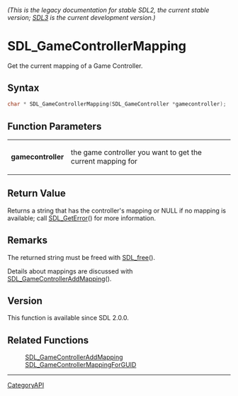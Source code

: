 ====== (This is the legacy documentation for stable SDL2, the current stable version; [https://wiki.libsdl.org/SDL3/ SDL3] is the current development version.) ======
= SDL_GameControllerMapping =

Get the current mapping of a Game Controller.

== Syntax ==

<syntaxhighlight lang='c'>
char * SDL_GameControllerMapping(SDL_GameController *gamecontroller);
</syntaxhighlight>

== Function Parameters ==

{|
|'''gamecontroller'''
|the game controller you want to get the current mapping for
|}

== Return Value ==

Returns a string that has the controller's mapping or NULL if no mapping is
available; call [[SDL_GetError]]() for more information.

== Remarks ==

The returned string must be freed with [[SDL_free]]().

Details about mappings are discussed with
[[SDL_GameControllerAddMapping]]().

== Version ==

This function is available since SDL 2.0.0.

== Related Functions ==

:[[SDL_GameControllerAddMapping]]
:[[SDL_GameControllerMappingForGUID]]

----
[[CategoryAPI]]


